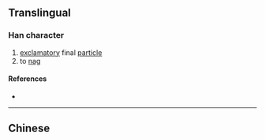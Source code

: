 {{also|囉}}
{{character info}}
==Translingual==

===Han character===
{{Han char|rn=30|rad=口|as=08|sn=11|four=|canj=RWLN|ids=⿰口罗}}

# [[exclamatory]] final [[particle]]
# to [[nag]]

====References====
* {{Han ref|kx=0196.261|hdz=80013.140|uh=5570|ud=21872}}

----

==Chinese==
{{zh-see|囉}}